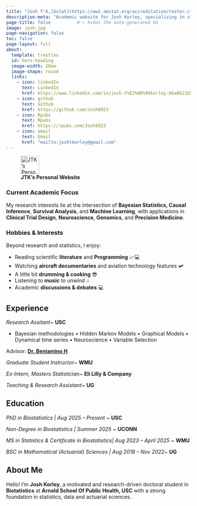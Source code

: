 ```yaml
---
title: "Josh T'K,[Gstat](https://ww2.amstat.org/accreditation/roster.cfm)" 
description-meta: "Academic website for Josh Korley, specializing in statistical modeling and clinical science."
page-title: false          # ← hides the auto-generated H1
image: josh.jpg
page-navigation: false
toc: false
page-layout: full
about:
  template: trestles
  id: hero-heading
  image-width: 20em
  image-shape: round
  links:
    - icon: linkedIn
      text: LinkedIn
      href: https://www.linkedin.com/in/josh-t%E2%80%99korley-86a0621b5/
    - icon: github
      text: Github
      href: https://github.com/Josh8923
    - icon: Rpubs
      text: Rpubs
      href: https://rpubs.com/Josh8923  
    - icon: email
      text: Email
      href: "mailto:joshtkorley@gmail.com"
---
```


::: {#hero-heading}



![**JTK's Personal Website**](giff.gif){fig-align="left" width="50px"}

### Current Academic Focus

My research interests lie at the intersection of **Bayesian Statistics, Causal Inference**, **Survival Analysis**, and **Machine Learning**, with applications in **Clinical Trial Design**, **Neuroscience**, **Genomics**, and **Precision Medicine**.

### Hobbies & Interests

Beyond research and statistics, I enjoy:

- Reading scientific **literature** and **Programming** 📈💻 
- Watching **aircraft documentaries** and aviation technology features 🛩️ 
- A little bit **drumming \& cooking** 😎   
- Listening to **music** to unwind 🎶 
- Academic **discussions \& debates** 💻

:::

## Experience

*Research Assitant*~ **USC**

- Bayesian methodologies • Hidden Markov Models • Graphical Models • Dynamical time series • Neuroscience • Variable Selection

Advisor: **[Dr. Beniamino H](https://sites.google.com/view/hadjamar/home)**

*Graduate Student Instructor*~ **WMU**

*Ex-Intern, Masters Statistician*~ **Eli Lilly \& Company**

*Teaching \& Research Assistant*~ **UG**

## Education
*PhD in Biostatistics | Aug 2025 – Present* ~ **USC**

*Non-Degree in Biostatistics | Summer 2025* ~ **UCONN**

*MS in Statistics \& Certificate in Biostatistics| Aug 2023 – April 2025* ~ **WMU**

*BSC in Mathematical (Actuarial) Sciences | Aug 2018 – Nov 2022*~ **UG**

## About Me

Hello! I’m **Josh Korley**, a motivated and research-driven doctoral student in **Biotatistics** at **Arnold School Of Public Health, USC** with a strong foundation in statistics, data and actuarial sciences.
